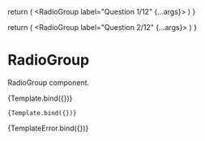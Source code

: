 
<Meta title="Form/Fields/RadioGroup" component={RadioGroup} />

  return (
    <RadioGroup label="Question 1/12" {...args}>
      <Radio id="item1" label="Item 1" name="item" value="1" aria-label="Choose item 1" />
      <Radio id="item2" label="Item 2" name="item" value="2" aria-label="Choose item 2" />
      <Radio id="item3" label="Item 3" name="item" value="3" aria-label="Choose item 3" />
    </RadioGroup>
  )
}

  return (
    <RadioGroup label="Question 2/12" {...args}>
      <Radio id="item4" label="Item 1" name="item" value="1" aria-label="Choose item 1" />
      <Radio id="item5" label="Item 2" name="item" value="2" aria-label="Choose item 2" />
      <Radio id="item6" label="Item 3" name="item" value="3" aria-label="Choose item 3" />
    </RadioGroup>
  )
}

# RadioGroup

RadioGroup component.

<Canvas>
  <Story name="Default">{Template.bind({})}</Story>
</Canvas>

<Canvas>
  <Story
    name="Disabled"
    args={{
      isDisabled: true,
    }}

>

    {Template.bind({})}

  </Story>
</Canvas>

<Canvas>
  <Story
    name="Error"
    args={{
      isError: true,
      errorMessage: 'This is an error message',
    }}
  >
    {TemplateError.bind({})}
  </Story>
</Canvas>
